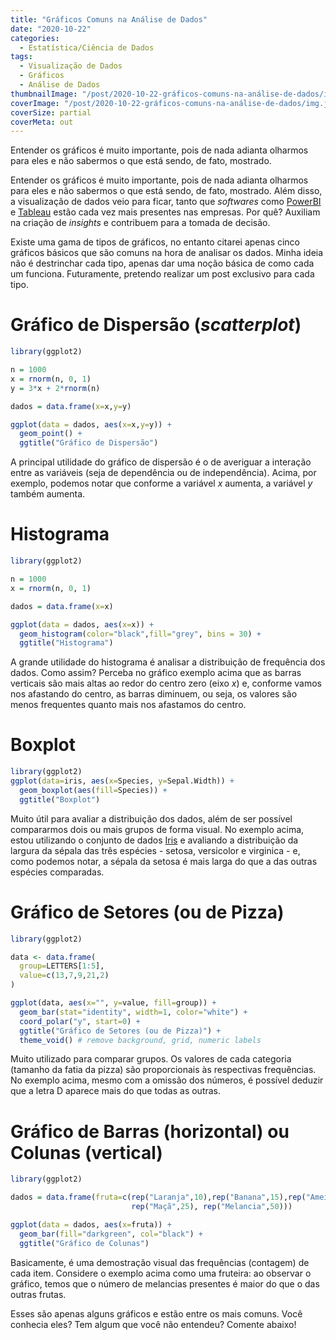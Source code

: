 ```yaml
---
title: "Gráficos Comuns na Análise de Dados"
date: "2020-10-22"
categories: 
  - Estatística/Ciência de Dados
tags: 
  - Visualização de Dados
  - Gráficos
  - Análise de Dados
thumbnailImage: "/post/2020-10-22-gráficos-comuns-na-análise-de-dados/img.jpg"
coverImage: "/post/2020-10-22-gráficos-comuns-na-análise-de-dados/img.jpg"
coverSize: partial
coverMeta: out
---
```


Entender os gráficos é muito importante, pois de nada adianta olharmos para eles e não sabermos o que está sendo, de fato, mostrado.

<!--more-->

Entender os gráficos é muito importante, pois de nada adianta olharmos para eles e não sabermos o que está sendo, de fato, mostrado. Além disso, a visualização de dados veio para ficar, tanto que *softwares* como [PowerBI](https://powerbi.microsoft.com/pt-br/) e [Tableau](https://www.tableau.com/pt-br) estão cada vez mais presentes nas empresas. Por quê? Auxiliam na criação de *insights* e contribuem para a tomada de decisão.

Existe uma gama de tipos de gráficos, no entanto citarei apenas cinco gráficos básicos que são comuns na hora de analisar os dados. Minha ideia não é destrinchar cada tipo, apenas dar uma noção básica de como cada um funciona. Futuramente, pretendo realizar um post exclusivo para cada tipo.

# Gráfico de Dispersão (*scatterplot*)

```r
library(ggplot2)

n = 1000
x = rnorm(n, 0, 1)
y = 3*x + 2*rnorm(n)

dados = data.frame(x=x,y=y)

ggplot(data = dados, aes(x=x,y=y)) +
  geom_point() + 
  ggtitle("Gráfico de Dispersão")
```

A principal utilidade do gráfico de dispersão é o de averiguar a interação entre as variáveis (seja de dependência ou de independência). Acima, por exemplo, podemos notar que conforme a variável *x* aumenta, a variável *y* também aumenta.

# Histograma
```r
library(ggplot2)

n = 1000
x = rnorm(n, 0, 1)

dados = data.frame(x=x)

ggplot(data = dados, aes(x=x)) +
  geom_histogram(color="black",fill="grey", bins = 30) + 
  ggtitle("Histograma")
```

A grande utilidade do histograma é analisar a distribuição de frequência dos dados. Como assim? Perceba no gráfico exemplo acima que as barras verticais são mais altas ao redor do centro zero (eixo *x*) e, conforme vamos nos afastando do centro, as barras diminuem, ou seja, os valores são menos frequentes quanto mais nos afastamos do centro.

# Boxplot
```r
library(ggplot2)
ggplot(data=iris, aes(x=Species, y=Sepal.Width)) +
  geom_boxplot(aes(fill=Species)) + 
  ggtitle("Boxplot")
```

Muito útil para avaliar a distribuição dos dados, além de ser possível compararmos dois ou mais grupos de forma visual. No exemplo acima, estou utilizando o conjunto de dados [Iris](https://pt.wikipedia.org/wiki/Conjunto_de_dados_flor_Iris) e avaliando a distribuição da largura da sépala das três espécies - setosa, versicolor e virginica - e, como podemos notar, a sépala da setosa é mais larga do que a das outras espécies comparadas.

# Gráfico de Setores (ou de Pizza)
```r
library(ggplot2)

data <- data.frame(
  group=LETTERS[1:5],
  value=c(13,7,9,21,2)
)

ggplot(data, aes(x="", y=value, fill=group)) +
  geom_bar(stat="identity", width=1, color="white") +
  coord_polar("y", start=0) +
  ggtitle("Gráfico de Setores (ou de Pizza)") +
  theme_void() # remove background, grid, numeric labels
```

Muito utilizado para comparar grupos. Os valores de cada categoria (tamanho da fatia da pizza) são proporcionais às respectivas frequências. No exemplo acima, mesmo com a omissão dos números, é possível deduzir que a letra D aparece mais do que todas as outras.

# Gráfico de Barras (horizontal) ou Colunas (vertical)
```r
library(ggplot2)

dados = data.frame(fruta=c(rep("Laranja",10),rep("Banana",15),rep("Ameixa",20),
                           rep("Maçã",25), rep("Melancia",50)))

ggplot(data = dados, aes(x=fruta)) +
  geom_bar(fill="darkgreen", col="black") + 
  ggtitle("Gráfico de Colunas")
```

Basicamente, é uma demostração visual das frequências (contagem) de cada item. Considere o exemplo acima como uma fruteira: ao observar o gráfico, temos que o número de melancias presentes é maior do que o das outras frutas.

Esses são apenas alguns gráficos e estão entre os mais comuns. Você conhecia eles? Tem algum que você não entendeu? Comente abaixo!
